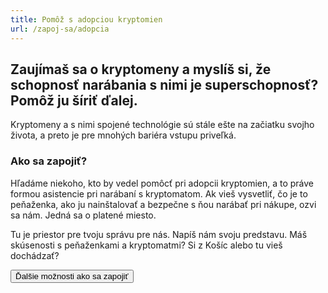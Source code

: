 ```yaml
---
title: Pomôž s adopciou kryptomien
url: /zapoj-sa/adopcia
---
```



## Zaujímaš sa o kryptomeny a myslíš si, že schopnosť narábania s nimi je superschopnosť? Pomôž ju šíriť ďalej.

Kryptomeny a s nimi spojené technológie sú stále ešte na začiatku svojho života, a preto je pre mnohých bariéra vstupu priveľká.

### Ako sa zapojiť?

Hľadáme niekoho, kto by vedel pomôcť pri adopcii kryptomien, a to práve formou asistencie pri narábaní s kryptomatom. Ak vieš vysvetliť, čo je to peňaženka, ako ju nainštalovať a bezpečne s ňou narábať pri nákupe, ozvi sa nám. Jedná sa o platené miesto.

<FormJoin category="Pomoc s ATM">
  Tu je priestor pre tvoju správu pre nás. Napíš nám svoju predstavu. Máš
  skúsenosti s peňaženkami a kryptomatmi? Si z Košíc alebo tu vieš dochádzať?
</FormJoin>

<Button to="/zapoj-sa">Ďalšie možnosti ako sa zapojiť</Button>
